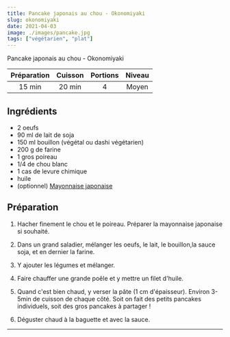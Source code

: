 ```yaml
---
title: Pancake japonais au chou - Okonomiyaki
slug: okonomiyaki
date: 2021-04-03
image: ./images/pancake.jpg
tags: ["végétarien", "plat"]
---
```


<StyledParagraph>Pancake japonais au chou - Okonomiyaki</StyledParagraph>

| Préparation | Cuisson | Portions | Niveau |
| :-: | :-: | :-: | :-: |
| 15 min | 20 min | 4 | Moyen |

## Ingrédients
- <ListItem>2 oeufs</ListItem>
- <ListItem>90 ml de lait de soja</ListItem>
- <ListItem>150 ml bouillon (végétal ou dashi végétarien)</ListItem>
- <ListItem>200 g de farine</ListItem>
- <ListItem>1 gros poireau</ListItem>
- <ListItem>1/4 de chou blanc</ListItem>
- <ListItem>1 cas de levure chimique</ListItem>
- <ListItem>huile</ListItem>
- <ListItem>(optionnel) [Mayonnaise japonaise](https://cuizizine.vergnol.eu/mayonnaise-japonaise)</ListItem>

## Préparation

1. Hacher finement le chou et le poireau. Préparer la mayonnaise japonaise si souhaité.

2. Dans un grand saladier, mélanger les oeufs, le lait, le bouillon,la sauce soja, et en dernier la farine.

3. Y ajouter les légumes et mélanger.

4. Faire chauffer une grande poêle et y mettre un filet d'huile.

5. Quand c'est bien chaud, y verser la pâte (1 cm d'épaisseur). Environ 3-5min de cuisson de chaque côté. Soit on fait des petits pancakes individuels, soit des gros pancakes à partager !

6. Déguster chaud à la baguette et avec la sauce.

---
